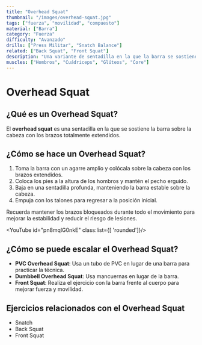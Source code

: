 ```yaml
---
title: "Overhead Squat"
thumbnail: "/images/overhead-squat.jpg"
tags: ["fuerza", "movilidad", "compuesto"]
material: ["Barra"]
category: "Fuerza"
difficulty: "Avanzado"
drills: ["Press Militar", "Snatch Balance"]
related: ["Back Squat", "Front Squat"]
description: "Una variante de sentadilla en la que la barra se sostiene sobre la cabeza, requiriendo movilidad, fuerza y coordinación."
muscles: ["Hombros", "Cuádriceps", "Glúteos", "Core"]
---
```


# Overhead Squat
## ¿Qué es un Overhead Squat?
El **overhead squat** es una sentadilla en la que se sostiene la barra sobre la cabeza con los brazos totalmente extendidos.

## ¿Cómo se hace un Overhead Squat?
1. Toma la barra con un agarre amplio y colócala sobre la cabeza con los brazos extendidos.
2. Coloca los pies a la altura de los hombros y mantén el pecho erguido.
3. Baja en una sentadilla profunda, manteniendo la barra estable sobre la cabeza.
4. Empuja con los talones para regresar a la posición inicial.

Recuerda mantener los brazos bloqueados durante todo el movimiento para mejorar la estabilidad y reducir el riesgo de lesiones.

<YouTube id="pn8mqlG0nkE" class:list={[ 'rounded']}/>

## ¿Cómo se puede escalar el Overhead Squat?
- **PVC Overhead Squat**: Usa un tubo de PVC en lugar de una barra para practicar la técnica.
- **Dumbbell Overhead Squat**: Usa mancuernas en lugar de la barra.
- **Front Squat**: Realiza el ejercicio con la barra frente al cuerpo para mejorar fuerza y movilidad.

## Ejercicios relacionados con el Overhead Squat
- Snatch
- Back Squat
- Front Squat